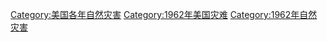 [[Category:美国各年自然灾害|Category:美国各年自然灾害]]
[[Category:1962年美国灾难|Category:1962年美国灾难]]
[[Category:1962年自然灾害|Category:1962年自然灾害]]